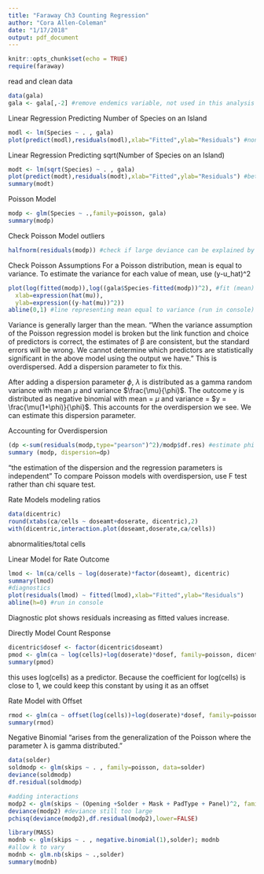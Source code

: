 ```yaml
---
title: "Faraway Ch3 Counting Regression"
author: "Cora Allen-Coleman"
date: "1/17/2018"
output: pdf_document
---
```


```r
knitr::opts_chunk$set(echo = TRUE)
require(faraway)
```

read and clean data
```r
data(gala)
gala <- gala[,-2] #remove endemics variable, not used in this analysis
```

Linear Regression Predicting Number of Species on an Island
```r
modl <- lm(Species ~ . , gala)
plot(predict(modl),residuals(modl),xlab="Fitted",ylab="Residuals") #nonconstant variance
```

Linear Regression Predicting sqrt(Number of Species on an Island)
```r
modt <- lm(sqrt(Species) ~ . , gala)
plot(predict(modt),residuals(modt),xlab="Fitted",ylab="Residuals") #better variance
summary(modt)
```

Poisson Model
```r
modp <- glm(Species ~ .,family=poisson, gala)
summary(modp)
```

Check Poisson Model outliers
```r
halfnorm(residuals(modp)) #check if large deviance can be explained by an outlier
```

Check Poisson Assumptions
For a Poisson distribution, mean is equal to variance.
To estimate the variance for each value of mean, use (y-u_hat)^2
```r
plot(log(fitted(modp)),log((gala$Species-fitted(modp))^2), #fit (mean) vs logvariance
  xlab=expression(hat(mu)),
  ylab=expression((y-hat(mu))^2))
abline(0,1) #line representing mean equal to variance (run in console)
```
Variance is generally larger than the mean. "When the variance assumption of the Poisson regression model is broken but the link function and choice of predictors is correct, the estimates of β are consistent, but the standard errors will be wrong. We cannot determine which predictors are statistically significant in the above model using the output we have." This is overdispersed. Add a dispersion parameter to fix this.

After adding a dispersion parameter $\phi$, $\lambda$ is distributed as a gamma random variance with mean $\mu$ and variance $\frac{\mu}{\phi}$. The outcome y is distributed as negative binomial with mean = $\mu$ and variance = $y = \frac{\mu(1+\phi)}{\phi}$. This accounts for the overdispersion we see. We can estimate this dispersion parameter.

Accounting for Overdispersion
```r
(dp <-sum(residuals(modp,type="pearson")^2)/modp$df.res) #estimate phi
summary (modp, dispersion=dp)
```
"the estimation of the dispersion and the regression parameters is independent" To compare Poisson models with overdispersion, use F test rather than chi square test.

Rate Models
modeling ratios
```r
data(dicentric)
round(xtabs(ca/cells ~ doseamt+doserate, dicentric),2)
with(dicentric,interaction.plot(doseamt,doserate,ca/cells))
```
abnormalities/total cells

Linear Model for Rate Outcome
```r
lmod <- lm(ca/cells ~ log(doserate)*factor(doseamt), dicentric)
summary(lmod)
#diagnostics
plot(residuals(lmod) ~ fitted(lmod),xlab="Fitted",ylab="Residuals")
abline(h=0) #run in console
```
Diagnostic plot shows residuals increasing as fitted values increase.

Directly Model Count Response
```r
dicentric$dosef <- factor(dicentric$doseamt)
pmod <- glm(ca ~ log(cells)+log(doserate)*dosef, family=poisson, dicentric)
summary(pmod)
```
this uses log(cells) as a predictor. Because the coefficient for log(cells) is close to 1, we could keep this constant by using it as an offset

Rate Model with Offset
```r
rmod <- glm(ca ~ offset(log(cells))+log(doserate)*dosef, family=poisson,dicentric)
summary(rmod)
```

Negative Binomial
"arises from the generalization of the Poisson where the parameter λ is gamma distributed."
```r
data(solder)
soldmodp <- glm(skips ~ . , family=poisson, data=solder)
deviance(soldmodp)
df.residual(soldmodp)

#adding interactions
modp2 <- glm(skips ~ (Opening +Solder + Mask + PadType + Panel)^2, family=poisson, data=solder)
deviance(modp2) #deviance still too large
pchisq(deviance(modp2),df.residual(modp2),lower=FALSE)
```

```r
library(MASS)
modnb <- glm(skips ~ . , negative.binomial(1),solder); modnb
#allow k to vary
modnb <- glm.nb(skips ~ .,solder)
summary(modnb)
```